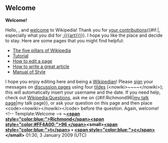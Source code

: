 <article id="20931193" title=User talk:Youknowag12>
	<talkpage id="20931193" title="User talk:Youknowag12">



== Welcome ==
'''Welcome!'''

Hello, {{BASEPAGENAME}}, and [[Wikipedia:Introduction|welcome]] to Wikipedia! Thank you for [[Special:Contributions/{{BASEPAGENAME}}|your contributions]]{{#if:|, especially what you did for [[:{{{art}}}]]}}. I hope you like the place and decide to stay. Here are some pages that you might find helpful:
*[[Wikipedia:Five pillars|The five pillars of Wikipedia]]
*[[Wikipedia:Tutorial|Tutorial]]
*[[Wikipedia:How to edit a page|How to edit a page]]
*[[Wikipedia:Article development|How to write a great article]]
*[[Wikipedia:Manual of Style|Manual of Style]]
I hope you enjoy editing here and being a [[Wikipedia:Wikipedians|Wikipedian]]! Please [[Wikipedia:Signatures|sign]] your messages on [[Wikipedia:talk page|discussion page]]s using four [[tilde]]s (&lt;nowiki&gt;~~~~&lt;/nowiki&gt;); this will automatically insert your username and the date. If you need help, check out [[Wikipedia:Questions]], ask me on {{#if:Richmond96|[[user talk:Richmond96|my talk page]]|my talk page}}, or ask your question on this page and then place &lt;code&gt;&lt;nowiki&gt;{{helpme}}&lt;/nowiki&gt;&lt;/code&gt; before the question. Again, welcome! &lt;!-- Template:Welcome --&gt; 
'''~[[User:Richmond96|&lt;span style=&quot;color:blue;&quot;&gt;Richmond&lt;/span&gt;&lt;span style=&quot;color:#FF4A00;&quot;&gt;96 &lt;/span&gt;]]&lt;small&gt;[[User talk:Richmond96|&lt;span style=&quot;color:blue;&quot;&gt;t&lt;/span&gt;]] • [[Special:Contributions/Richmond96|&lt;span style=&quot;color:blue;&quot;&gt;c&lt;/span&gt;]]&lt;/small&gt;''' 01:30, 3 January 2009 (UTC)
	</talkpage>
</article>